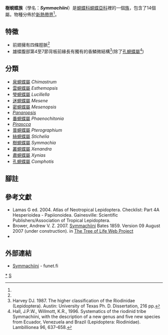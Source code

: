 {{NoteTA
|G1=Butterfly
}}
{{Automatic Taxobox
| taxon = Symmachiini
| fossil_range = {{fossilrange|44|0|earliest=53}}<small>從古近紀[[始新世|始新世]]至今<ref name=e2015>Espeland, M., Hall, J. P., DeVries, P. J., Lees, D. C., Cornwall, M., Hsu, Y. F., ... & Salzman, S. 2015. Ancient Neotropical origin and recent recolonisation: Phylogeny, biogeography and diversification of the Riodinidae (Lepidoptera: Papilionoidea). Molecular phylogenetics and evolution, 93, 296-306. {{en}}</ref></small>
| image = Symmachia accusatrix.JPG
| image_width = 300px
| image_caption = [[尖樹蜆蝶|尖樹蜆蝶]]<br />''Symmachia accusatrix''
| authority = Bates, 1859
| diversity = 共160種
| diversity_link = 生物多樣性
| type_genus = [[樹蜆蝶屬|樹蜆蝶屬]]<br />''Symmachia''
| type_genus_authority = Hübner, [1819]
| subdivision_ranks = 屬
| subdivision = 
共14個屬，詳閱正文。
}}

'''樹蜆蝶族'''（學名：'''''Symmachiini'''''）是[[蜆蝶科|蜆蝶科]][[蜆蝶亞科|蜆蝶亞科]]裡的一個[[族_(生物)|族]]，包含了14個屬。物種分佈於[[新熱帶界|新熱帶界]]<ref name=e2015/>。

== 特徵 ==
* 前翅擁有四條脛脈<ref name=e2015/>
* 雄蝶腹部第4至7節背板前緣長有獨有的香鱗微結構<ref>Harvey DJ. 1987. The higher classification of the Riodinidae (Lepidoptera). Austin: University of Texas Ph. D. Dissertation, 216 pp.</ref>(除了[[孔蜆蝶屬|孔蜆蝶屬]]<ref>Hall, J.P.W., Willmott, K.R., 1996. Systematics of the riodinid tribe Symmachiini, with the description of a new genus and five new species from Ecuador, Venezuela and Brazil (Lepidoptera: Riodinidae). Lambillionea 96, 637–658.</ref>)

== 分類 ==
* [[泉蜆蝶屬|泉蜆蝶屬]] ''Chimastrum''
* [[雲蜆蝶屬|雲蜆蝶屬]] ''Esthemopsis''
* [[瑩蜆蝶屬|瑩蜆蝶屬]] ''Lucillella''
* [[迷蜆蝶屬|迷蜆蝶屬]] ''Mesene''
* [[密蜆蝶屬|密蜆蝶屬]] ''Mesenopsis''
* ''[[Panaropsis|Panaropsis]]''
* [[番蜆蝶屬|番蜆蝶屬]] ''Phaenochitonia''
* ''[[Pirascca|Pirascca]]''
* [[普蜆蝶屬|普蜆蝶屬]] ''Pterographium''
* [[絲蜆蝶屬|絲蜆蝶屬]] ''Stichelia''
* [[樹蜆蝶屬|樹蜆蝶屬]] ''Symmachia''
* [[叢蜆蝶屬|叢蜆蝶屬]] ''Xenandra''
* [[肅蜆蝶屬|肅蜆蝶屬]] ''Xynias''
* [[孔蜆蝶屬|孔蜆蝶屬]] ''Comphotis''

== 腳註 ==
<references/>

== 參考文獻 ==
{{Commons category|Symmachiini}}
{{Wikispecies|Symmachiini}}
* Lamas G ed. 2004. Atlas of Neotropical Lepidoptera. Checklist: Part 4A Hesperioidea - Papiionoidea. Gainesville: Scientific Publishers/Association of Tropical Lepidoptera.
* Brower, Andrew V. Z. 2007. [http://tolweb.org/Symmachiini/103511/2007.08.09 Symmachiini] {{Wayback|url=http://tolweb.org/Symmachiini/103511/2007.08.09 |date=20191130232744 }} Bates 1859. Version 09 August 2007 (under construction). in [http://tolweb.org/ The Tree of Life Web Project] {{Wayback|url=http://tolweb.org/ |date=20110515100516 }}
* {{Cite book | author = 寿建新, 周尧, 李宇飞 | title = 世界蝴蝶分類名錄 | location = 中國 | publisher = 陝西科學技術出版社 | date = 2006-04-01 | ISBN = 9787536936768}}

== 外部連結 ==
* [http://ftp.funet.fi/pub/sci/bio/life/insecta/lepidoptera/ditrysia/papilionoidea/riodinidae/#Symmachiini Symmachiini] {{Wayback|url=http://ftp.funet.fi/pub/sci/bio/life/insecta/lepidoptera/ditrysia/papilionoidea/riodinidae/#Symmachiini |date=20161001185627 }} - funet.fi

{{蜆蝶亞科}}
{{Taxonbar|from=Q2019767}}

[[Category:樹蜆蝶族|*]]
[[Category:蜆蝶亞科|S]]